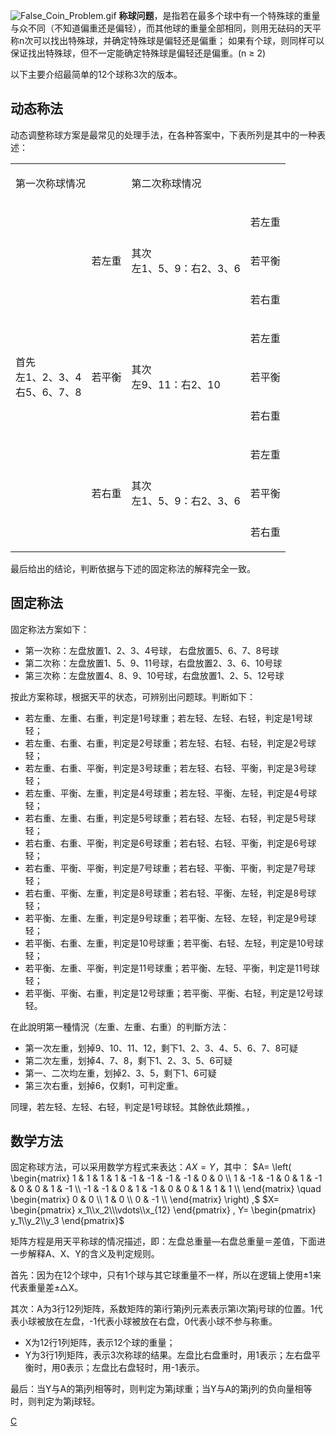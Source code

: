 {{noteTA
|T=zh-cn:称球;zh-tw:秤球;
|1=zh-cn:称球;zh-tw:秤球;
|2=zh-cn:称法;zh-tw:秤法;
}}

{{Unreferenced |time=2010-02-11T15:38:29+00:00 }}

[[File:False_Coin_Problem.gif|thumb]]
'''称球问题'''，是指若在最多{{sfrac|3<sup>''n''</sup> − 3|2}}个球中有一个特殊球的重量与众不同（不知道偏重还是偏轻），而其他球的重量全部相同，则用无砝码的天平称n次可以找出特殊球，并确定特殊球是偏轻还是偏重；
如果有{{sfrac|3<sup>''n''</sup> − 1|2}}个球，则同样可以保证找出特殊球，但不一定能确定特殊球是偏轻还是偏重。(n ≥ 2)

以下主要介绍最简单的12个球称3次的版本。

==动态称法==
动态调整称球方案是最常见的处理手法，在各种答案中，下表所列是其中的一种表述：
{| border="1" cellpadding="3" cellspacing="1" style="text-align:center;"
| colspan="2" |第一次称球情况
| colspan="2" |第二次称球情况
| colspan="2" |第三次称球情况
| 结论
|-
| rowspan="24" |首先<br />左1、2、3、4<br>右5、6、7、8
| rowspan="8" |若左重
| rowspan="8" |其次<br />左1、5、9：右2、3、6
| rowspan="2" |若左重
| rowspan="2" |最后<br />左4：右1 || 若平衡 || 则6轻
|-
| 若右重 || 则1重
|-
| rowspan="3" |若平衡
| rowspan="3" |最后<br />左4、8：右1、2 || 若左重 || 则4重
|-
| 若平衡 || 则7轻
|-
| 若右重 || 则8轻
|-
| rowspan="3" |若右重
| rowspan="3" |最后<br />左4、8：右2、5|| 若左重 || 则5轻
|-
| 若平衡 || 则3重
|-
| 若右重 || 则2重
|-
| rowspan="8" |若平衡
| rowspan="8" |其次<br />左9、11：右2、10
| rowspan="3" |若左重
| rowspan="3" |最后<br />左9、10：右1、2 || 若左重 || 则9重
|-
| 若平衡 || 则11重
|-
| 若右重 || 则10轻
|-
| rowspan="2" |若平衡
| rowspan="2" |最后<br />左4：右12 || 若左重 || 则12轻
|-
| 若右重 || 则12重
|-
| rowspan="3" |若右重
| rowspan="3" |最后<br />左9、10：右1、2|| 若左重 || 则10重
|-
| 若平衡 || 则11轻
|-
| 若右重 || 则9轻
|-
| rowspan="8" |若右重
| rowspan="8" |其次<br />左1、5、9：右2、3、6
| rowspan="3" |若左重
| rowspan="3" |最后<br />左8、9：右2、5 || 若左重 || 则2轻
|-
| 若平衡 || 则3轻
|-
| 若右重 || 则5重
|-
| rowspan="3" |若平衡
| rowspan="3" |最后<br />左4、8：右1、2 || 若左重 || 则8重
|-
| 若平衡 || 则7重
|-
| 若右重 || 则4轻
|-
| rowspan="2" |若右重
| rowspan="2" |最后<br />左4：右1|| 若左重 || 则1轻
|-
| 若平衡 || 则6重
|}
最后给出的结论，判断依据与下述的固定称法的解释完全一致。<br />

==固定称法==
固定称法方案如下：

*第一次称：左盘放置1、2、3、4号球， 右盘放置5、6、7、8号球
*第二次称：左盘放置1、5、9、11号球，右盘放置2、3、6、10号球
*第三次称：左盘放置4、8、9、10号球，右盘放置1、2、5、12号球

按此方案称球，根据天平的状态，可辨别出问题球。判断如下：
*若左重、左重、右重，判定是1号球重；若左轻、左轻、右轻，判定是1号球轻；
*若左重、右重、右重，判定是2号球重；若左轻、右轻、右轻，判定是2号球轻；
*若左重、右重、平衡，判定是3号球重；若左轻、右轻、平衡，判定是3号球轻；
*若左重、平衡、左重，判定是4号球重；若左轻、平衡、左轻，判定是4号球轻；
*若右重、左重、右重，判定是5号球重；若右轻、左轻、右轻，判定是5号球轻；
*若右重、右重、平衡，判定是6号球重；若右轻、右轻、平衡，判定是6号球轻；
*若右重、平衡、平衡，判定是7号球重；若右轻、平衡、平衡，判定是7号球轻；
*若右重、平衡、左重，判定是8号球重；若右轻、平衡、左轻，判定是8号球轻；
*若平衡、左重、左重，判定是9号球重；若平衡、左轻、左轻，判定是9号球轻；
*若平衡、右重、左重，判定是10号球重；若平衡、右轻、左轻，判定是10号球轻；
*若平衡、左重、平衡，判定是11号球重；若平衡、左轻、平衡，判定是11号球轻；
*若平衡、平衡、右重，判定是12号球重；若平衡、平衡、右轻，判定是12号球轻。

在此說明第一種情況（左重、左重、右重）的判斷方法：
* 第一次左重，划掉9、10、11、12，剩下1、2、3、4、5、6、7、8可疑
* 第二次左重，划掉4、7、8，剩下1、2、3、5、6可疑
* 第一、二次均左重，划掉2、3、5，剩下1、6可疑
* 第三次右重，划掉6，仅剩1，可判定重。
同理，若左轻、左轻、右轻，判定是1号球轻。其餘依此類推。，

==数学方法==
固定称球方法，可以采用数学方程式来表达：<math>AX=Y</math>，其中：
<math>
A=
\left( 
\begin{matrix}
1 & 1 & 1 & 1 & -1 & -1 & -1 & -1 & 0 & 0 \\
1 & -1 & -1 & 0 & 1 & -1 & 0 & 0 & 1 & -1 \\
-1 & -1 & 0 & 1 & -1 & 0 & 0 & 1 & 1 & 1 \\
\end{matrix}  
\quad
\begin{matrix}
0 & 0 \\
1 & 0 \\
0 & -1 \\
\end{matrix}
\right)
,
</math>
<math>
X=
\begin{pmatrix}
x_1\\x_2\\\vdots\\x_{12}
\end{pmatrix}
,
Y=
\begin{pmatrix}
y_1\\y_2\\y_3
\end{pmatrix}
</math>

矩阵方程是用天平称球的情况描述，即：左盘总重量—右盘总重量＝差值，下面进一步解释A、X、Y的含义及判定规则。

首先：因为在12个球中，只有1个球与其它球重量不一样，所以在逻辑上使用±1来代表重量差±△X。

其次：A为3行12列矩阵，系数矩阵的第i行第j列元素表示第i次第j号球的位置。1代表小球被放在左盘，-1代表小球被放在右盘，0代表小球不参与称重。

* X为12行1列矩阵，表示12个球的重量；
* Y为3行1列矩阵，表示3次称球的结果。左盘比右盘重时，用1表示；左右盘平衡时，用0表示；左盘比右盘轻时，用-1表示。

最后：当Y与A的第j列相等时，则判定为第j球重；当Y与A的第j列的负向量相等时，则判定为第j球轻。 

[[Category:數學問題|C]]